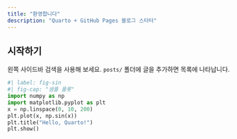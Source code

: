 ```yaml
---
title: "환영합니다"
description: "Quarto + GitHub Pages 블로그 스타터"
---
```


## 시작하기
왼쪽 사이드바 검색을 사용해 보세요. `posts/` 폴더에 글을 추가하면 목록에 나타납니다.

```python
#| label: fig-sin
#| fig-cap: "샘플 플롯"
import numpy as np
import matplotlib.pyplot as plt
x = np.linspace(0, 10, 200)
plt.plot(x, np.sin(x))
plt.title("Hello, Quarto!")
plt.show()
```
